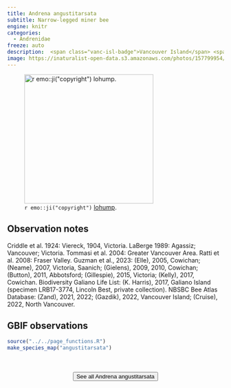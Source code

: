```yaml
---
title: Andrena angustitarsata
subtitle: Narrow-legged miner bee
engine: knitr
categories:
  - Andrenidae
freeze: auto
description:  <span class="vanc-isl-badge">Vancouver Island</span> <span class="lower-mainland-badge">Lower Mainland</span>
image: https://inaturalist-open-data.s3.amazonaws.com/photos/157799954/large.jpg
---
```

![`r emo::ji("copyright")` [lohump ](https://inaturalist.ca/photos/157799954).](https://inaturalist-open-data.s3.amazonaws.com/photos/157799954/large.jpg){height=300}

## Observation notes  
Criddle et al. 1924: Viereck, 1904, <span class="hl-place-name">Victoria</span>. LaBerge 1989: <span class="hl-place-name">Agassiz</span>; <span class="hl-place-name">Vancouver</span>; <span class="hl-place-name">Victoria</span>. Tommasi et al. 2004: <span class="hl-place-name"><span class="hl-place-name">Greater <span class="hl-place-name">Vancouver</span></span> Area</span>. Ratti et al. 2008: <span class="hl-place-name">Fraser Valley</span>. Guzman et al., 2023: (Elle), 2005, <span class="hl-place-name">Cowichan</span>; (Neame), 2007, <span class="hl-place-name">Victoria</span>, <span class="hl-place-name">Saanich</span>; (Gielens), 2009, 2010, <span class="hl-place-name">Cowichan</span>; (Button), 2011, <span class="hl-place-name">Abbotsford</span>; (Gillespie), 2015, <span class="hl-place-name">Victoria</span>; (Kelly), 2017, <span class="hl-place-name">Cowichan</span>. Biodiversity Galiano Life List: (K. Harris), 2017, <span class="hl-place-name">Galiano Island</span> (specimen LRB17-3774, Lincoln Best, private collection). NBSBC Bee Atlas Database: (Zand), 2021, 2022; (Gazdik), 2022, <span class="hl-place-name"><span class="hl-place-name"><span class="hl-place-name">Vancouver</span> Is</span>land</span>; (Cruise), 2022, <span class="hl-place-name">North <span class="hl-place-name">Vancouver</span></span>.

## GBIF observations  


```r
source("../../page_functions.R")
make_species_map("angustitarsata")
```
<br><br>
<center>


<a href="https://www.zoology.ubc.ca/entomology/main/Hymenoptera/Andrenidae/Andrena%20angustitarsata.php"><button type="button" class="btn btn-secondary">See all Andrena angustitarsata <i class="fa-solid fa-arrow-up-right-from-square"></i> </button></a>
</center>
